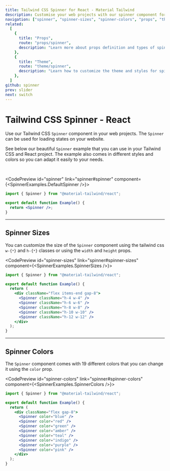 ```yaml
---
title: Tailwind CSS Spinner for React - Material Tailwind
description: Customise your web projects with our spinner component for Tailwind CSS and React using Material Design guidelines.
navigation: ["spinner", "spinner-sizes", "spinner-colors", "props", "theme"]
related:
  [
    {
      title: "Props",
      route: "props/spinner",
      description: "Learn more about props definition and types of spinner components.",
    },
    {
      title: "Theme",
      route: "theme/spinner",
      description: "Learn how to customize the theme and styles for spinner components.",
    },
  ]
github: spinner
prev: slider
next: switch
---
```


# Tailwind CSS Spinner - React

Use our Tailwind CSS <Code>Spinner</Code> component in your web projects. The <Code>Spinner</Code> can be used for loading states on your website.

See below our beautiful <Code>Spinner</Code> example that you can use in your Tailwind CSS and React project. The example also comes in different styles and colors so you can adapt it easily to your needs.

<br />

<CodePreview id="spinner" link="spinner#spinner" component={<SpinnerExamples.DefaultSpinner />}>
```jsx
import { Spinner } from "@material-tailwind/react";

export default function Example() {
  return <Spinner />;
}
```
</CodePreview>

---

## Spinner Sizes

You can customize the size of the <Code>Spinner</Code> component using the tailwind css <Code>w-{`*`}</Code> and <Code>h-{`*`}</Code> classes or using the <Code>width</Code> and <Code>height</Code> props.

<CodePreview id="spinner-sizes" link="spinner#spinner-sizes" component={<SpinnerExamples.SpinnerSizes />}>
```jsx
import { Spinner } from "@material-tailwind/react";

export default function Example() {
  return (
    <div className="flex items-end gap-8">
      <Spinner className="h-4 w-4" />
      <Spinner className="h-6 w-6" />
      <Spinner className="h-8 w-8" />
      <Spinner className="h-10 w-10" />
      <Spinner className="h-12 w-12" />
    </div>
  );
}
```
</CodePreview>

---

## Spinner Colors

The <Code>Spinner</Code> component comes with 19 different colors that you can change it using the <Code>color</Code> prop.

<CodePreview id="spinner-colors" link="spinner#spinner-colors" component={<SpinnerExamples.SpinnerColors />}>
```jsx
import { Spinner } from "@material-tailwind/react";

export default function Example() {
  return (
    <div className="flex gap-8">
      <Spinner color="blue" />
      <Spinner color="red" />
      <Spinner color="green" />
      <Spinner color="amber" />
      <Spinner color="teal" />
      <Spinner color="indigo" />
      <Spinner color="purple" />
      <Spinner color="pink" />
    </div>
  );
}
```
</CodePreview>
